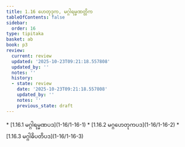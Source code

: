 ```yaml
---
title: 1.16 ဟေတုဒုက, မဂ္ဂါရမ္မဏတ္တိက
tableOfContents: false
sidebar:
  order: 16
type: tipitaka
basket: ab
book: p3
review:
  current: review
  updated: '2025-10-23T09:21:18.557808'
  updated_by: ''
  notes: ''
  history:
  - state: review
    date: '2025-10-23T09:21:18.557808'
    updated_by: ''
    notes: ''
    previous_state: draft
---
```



<ReviewStatus review={frontmatter.review} showDetails={true} />

<HypothesisAnnotation frontmatter={frontmatter} />

<DynamicBreadcrumb />



<TableOfContents book="p3" section="1.16">
* [1.16.1 မဂ္ဂါရမ္မဏပဒ](1-16/1-16-1)
* [1.16.2 မဂ္ဂဟေတုကပဒ](1-16/1-16-2)
* [1.16.3 မဂ္ဂါဓိပတိပဒ](1-16/1-16-3)
</TableOfContents>